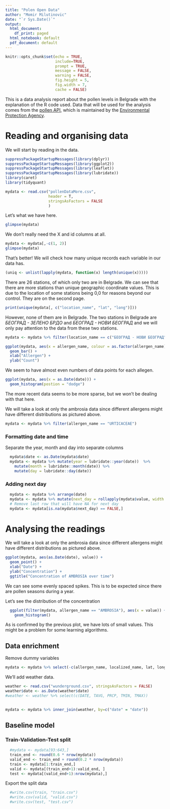 ```yaml
---
title: "Polen Open Data"
author: "Momir Milutinovic"
date: "`r Sys.Date()`"
output:
  html_document:
    df_print: paged
  html_notebook: default
  pdf_document: default
---
```


```r
knitr::opts_chunk$set(echo = TRUE,
                      include=TRUE,
                      prompt = TRUE,
                      message = FALSE,
                      warning = FALSE,
                      fig.height = 5,
                      fig.width = 7,
                      cache = FALSE)
```

This is a data analysis report about the pollen levels in Belgrade with the explanation of the R code used. Data that will be used for the analysis comes from the [pollen API](http://polen.sepa.gov.rs/api/opendata/schema), which is maintained by the [Environmental Protection Agency](http://sepa.gov.rs).

# Reading and organising data
We will start by reading in the data.

```r
suppressPackageStartupMessages(library(dplyr))
suppressPackageStartupMessages(library(ggplot2))
suppressPackageStartupMessages(library(leaflet))
suppressPackageStartupMessages(library(lubridate))
library(caret)
library(tidyquant)

mydata <- read.csv("pollenDataMore.csv",
                   header = T,
                   stringsAsFactors = FALSE
                   )
```

Let's what we have here.
```r
glimpse(mydata)
```
We don't really need the X and id columns at all.
```r
mydata <- mydata[,-c(1, 2)]
glimpse(mydata)
```
That's better!
We will check how many unique records each variable in our data has.
```r
(uniq <- unlist(lapply(mydata, function(x) length(unique(x)))))
```
There are 26 stations, of which only two are in Belgrade. We can see that there are more stations than unique geographic coordinate values. This is due to the location of some stations being 0,0 for reasons beyond our control. They are on the second page.
```r
print(unique(mydata[, c("location_name", "lat", "long")]))
```
However, none of them are in Belgrade. The two stations in Belgrade are *БЕОГРАД - ЗЕЛЕНО БРДО* and *БЕОГРАД - НОВИ БЕОГРАД* and we will only pay attention to the data from these two stations.

```r
mydata <- mydata %>% filter(location_name == c("БЕОГРАД - НОВИ БЕОГРАД"))
```

```r
ggplot(mydata, aes(x = allergen_name, colour = as.factor(allergen_name), fill = as.factor(allergen_name))) +
  geom_bar() +
  xlab("Allergen") +
  ylab("Count")
```

We seem to have almost even numbers of data points for each allegen.

```r
ggplot(mydata, aes(x = as.Date(date))) +
  geom_histogram(postion = "dodge")
```
The more recent data seems to be more sparse, but we won't be dealing with that here.

We will take a look at only the ambrosia data since different allergens might have different distributions as pictured above.
```r
mydata <- mydata %>% filter(allergen_name == "URTICACEAE")
```

### Formatting date and time

Separate the year, month and day into separate columns
```r
  mydata$date <- as.Date(mydata$date)
  mydata <- mydata %>% mutate(year = lubridate::year(date))  %>%
    mutate(month = lubridate::month(date)) %>% 
    mutate(day = lubridate::day(date))
```

### Adding next day
```r
  mydata <- mydata %>% arrange(date)
  mydata <- mydata %>% mutate(next_day = rollapply(mydata$value, width = 2, FUN = sum, fill = NA) - mydata$value)
  # Remove last row that will have NA for next day
  mydata <- mydata[is.na(mydata$next_day) == FALSE,]
```

# Analysing the readings


We will take a look at only the ambrosia data since different allergens might have different distributions as pictured above.
```r

ggplot(mydata, aes(as.Date(date), value)) + 
  geom_point() +
  xlab("Date") +
  ylab("Concentration") +
  ggtitle("Concentration of AMBROSIA over time")
```

We can see some evenly spaced spikes. This is to be expected since there are pollen seasons during a year.

Let's see the distribution of the concentration
```r
  ggplot(filter(mydata, allergen_name == "AMBROSIA"), aes(x = value)) + 
    geom_histogram()
```

As is confirmed by the previous plot, we have lots of small values. This might be a problem for some learning algorithms.


## Data enrichment
Remove dummy variables
```r
mydata <- mydata %>% select(-c(allergen_name, localized_name, lat, long, location_name))
```

We'll add weather data.
```r
weather <- read.csv("wunderground.csv", stringsAsFactors = FALSE)
weather$date <- as.Date(weather$date)
#weather <- weather %>% select(c(DATE, TAVG, PRCP, TMIN, TMAX))
  

mydata <- mydata %>% inner_join(weather, by=c("date" = "date"))
```

## Baseline model


### Train-Validation-Test split
```r
  #mydata <- mydata[93:643,]
  train_end <- round(0.6 * nrow(mydata))
  valid_end <- train_end + round(0.2 * nrow(mydata))
  train <- mydata[1:train_end,]
  valid <- mydata[(train_end+1):valid_end, ]
  test <- mydata[(valid_end+1):nrow(mydata),]
```




Export the split data
```r
  #write.csv(train, "train.csv")
  #write.csv(valid, "valid.csv")
  #write.csv(test, "test.csv")
```